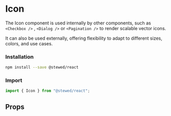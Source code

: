 
# Icon

The Icon component is used internally by other components, such as `<Checkbox />` , `<Dialog />` or `<Pagination />` to render scalable vector icons. 

It can also be used externally, offering flexibility to adapt to different sizes, colors, and use cases.

### Installation

```bash
npm install --save @stewed/react
```

### Import

```js
import { Icon } from "@stewed/react";
```

<Meta of={IconsStories} />

<Stories />

## Props

<ArgTypes of={IconsStories} />
